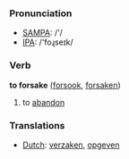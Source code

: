 === Pronunciation ===
*[[w:SAMPA|SAMPA]]: /'/
*[[w:IPA|IPA]]: /'foɻseɪk/

=== Verb ===

'''to forsake''' ([[forsook]], [[forsaken]])

# to [[abandon]]

=== Translations ===
*[[Dutch]]: [[verzaken]], [[opgeven]]